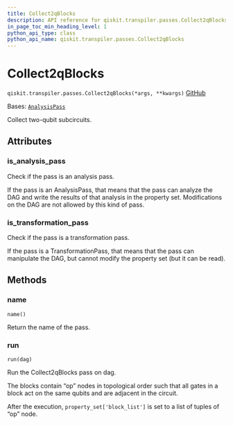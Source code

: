 ```yaml
---
title: Collect2qBlocks
description: API reference for qiskit.transpiler.passes.Collect2qBlocks
in_page_toc_min_heading_level: 1
python_api_type: class
python_api_name: qiskit.transpiler.passes.Collect2qBlocks
---
```


# Collect2qBlocks

<span id="qiskit.transpiler.passes.Collect2qBlocks" />

`qiskit.transpiler.passes.Collect2qBlocks(*args, **kwargs)` [GitHub](https://github.com/qiskit/qiskit/tree/stable/0.25/qiskit/transpiler/passes/optimization/collect_2q_blocks.py "view source code")

Bases: [`AnalysisPass`](qiskit.transpiler.AnalysisPass "qiskit.transpiler.basepasses.AnalysisPass")

Collect two-qubit subcircuits.

## Attributes

<span id="qiskit.transpiler.passes.Collect2qBlocks.is_analysis_pass" />

### is\_analysis\_pass

Check if the pass is an analysis pass.

If the pass is an AnalysisPass, that means that the pass can analyze the DAG and write the results of that analysis in the property set. Modifications on the DAG are not allowed by this kind of pass.

<span id="qiskit.transpiler.passes.Collect2qBlocks.is_transformation_pass" />

### is\_transformation\_pass

Check if the pass is a transformation pass.

If the pass is a TransformationPass, that means that the pass can manipulate the DAG, but cannot modify the property set (but it can be read).

## Methods

### name

<span id="qiskit.transpiler.passes.Collect2qBlocks.name" />

`name()`

Return the name of the pass.

### run

<span id="qiskit.transpiler.passes.Collect2qBlocks.run" />

`run(dag)`

Run the Collect2qBlocks pass on dag.

The blocks contain “op” nodes in topological order such that all gates in a block act on the same qubits and are adjacent in the circuit.

After the execution, `property_set['block_list']` is set to a list of tuples of “op” node.

